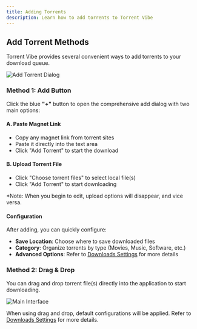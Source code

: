 ```yaml
---
title: Adding Torrents
description: Learn how to add torrents to Torrent Vibe
---
```


## Add Torrent Methods

Torrent Vibe provides several convenient ways to add torrents to your download queue.

![Add Torrent Dialog](/screenshots/TorrentVibeScreenshot_AddTorrentDialog.png)

### Method 1: Add Button

Click the blue **"+"** button to open the comprehensive add dialog with two main options:

#### A. Paste Magnet Link

- Copy any magnet link from torrent sites
- Paste it directly into the text area
- Click "Add Torrent" to start the download

#### B. Upload Torrent File

- Click "Choose torrent files" to select local file(s)
- Click "Add Torrent" to start downloading

*Note: When you begin to edit, upload options will disappear, and vice versa.

#### Configuration

After adding, you can quickly configure:

- **Save Location**: Choose where to save downloaded files
- **Category**: Organize torrents by type (Movies, Music, Software, etc.)
- **Advanced Options**: Refer to [Downloads Settings](../settings/downloads.mdx) for more details

### Method 2: Drag & Drop

You can drag and drop torrent file(s) directly into the application to start downloading.

![Main Interface](/screenshots/TorrentVibeScreenshot_MainInterface.jpeg)

When using drag and drop, default configurations will be applied. Refer to [Downloads Settings](../settings/downloads.mdx) for more details.
